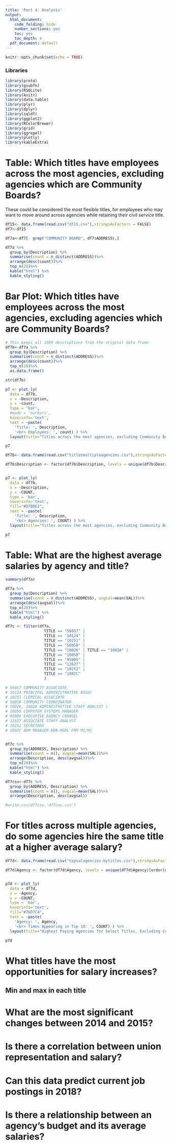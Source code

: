 ---
title: 'Part 4: Analysis'
output:
  html_document:
    code_folding: hide
    number_sections: yes
    toc: yes
    toc_depth: 4
  pdf_document: default
---

```{r setup, include=FALSE}
knitr::opts_chunk$set(echo = TRUE)
```

### Libraries

```{r 0-libraries, warning=FALSE, message=FALSE}
library(proto)
library(gsubfn)
library(RSQLite)
library(knitr)
library(data.table)
library(plyr)
library(dplyr)
library(sqldf)
library(ggplot2)
library(RColorBrewer)
library(grid)
library(ggrepel)
library(plotly)
library(kableExtra)
```


# Table: Which titles have employees across the most agencies, excluding agencies which are Community Boards?

These could be considered the most flexible titles, for employees who may want to move around across agencies while retaining their civil service title.

```{r 8a}
df15<- data.frame(read.csv("df15.csv"),stringsAsFactors = FALSE)
df7<-df15

df7a<-df7[- grep("COMMUNITY BOARD", df7$ADDRESS),]

df7a %>%
  group_by(Description) %>%
  summarise(count = n_distinct(ADDRESS))%>% 
  arrange(desc(count))%>%
  top_n(20)%>%
  kable("html") %>%
  kable_styling() 
```

# Bar Plot: Which titles have employees across the most agencies, excluding agencies which are Community Boards?

```{r 8b, eval=FALSE}
# This keeps all 1089 descriptions from the original data frame
df7b<-df7a %>%
  group_by(Description) %>%
  summarise(count = n_distinct(ADDRESS))%>% 
  arrange(desc(count))%>%
  top_n(10)%>%
  as.data.frame()

str(df7b)

p7 <- plot_ly(
  data = df7b, 
  x = ~Description, 
  y = ~count, 
  type = 'bar', 
  #mode = 'markers',
  hoverinfo='text',
  text = ~paste(
    'Title: ', Description,
    '<br> Employees: ', count) ) %>%
  layout(title="Titles across the most agencies, excluding Community Boards")

p7
```

```{r 8c}

df7b<- data.frame(read.csv("titlesmultipleagencies.csv"),stringsAsFactors = FALSE)

df7b$Description <- factor(df7b$Description, levels = unique(df7b$Description)[order(df7b$COUNT, decreasing = TRUE)])


p7 <- plot_ly(
  data = df7b, 
  x = ~Description, 
  y = ~COUNT, 
  type = 'bar', 
  hoverinfo='text',
  fill="#D7BDE2",
  text = ~paste(
    'Title: ', Description,
    '<br> Agencies: ', COUNT) ) %>%
  layout(title="Titles across the most agencies, excluding Community Boards", margin = list(b = 200), xaxis = list(tickangle = 90))

p7

```


# Table: What are the highest average salaries by agency and title?

```{r 9, eval=FALSE}

summary(df7a)

df7a %>%
  group_by(Description) %>%
  summarise(count = n_distinct(ADDRESS), avgsal=mean(SAL))%>% 
  arrange(desc(avgsal))%>%
  top_n(20)%>%
  kable("html") %>%
  kable_styling() 
```

```{r 9a, eval=TRUE}

df7c <- filter(df7a, 
                 TITLE == "56057" | 
                 TITLE == "10124" | 
                 TITLE == "10251" | 
                 TITLE == "56058" | 
                 TITLE == "10026" | TITLE == "1002A" | 
                 TITLE == "10050" | 
                 TITLE == "95005" | 
                 TITLE == "12627" | 
                 TITLE == "10252" | 
                 TITLE == "1002C"  
                 )

# 56057 COMMUNITY ASSOCIATE
# 10124 PRINCIPAL ADMINISTRATIVE ASSOC
# 10251 CLERICAL ASSOCIATE
# 56058 COMMUNITY COORDINATOR
# 10026, 1002A ADMINISTRATIVE STAFF ANALYST (
# 10050 COMPUTER SYSTEMS MANAGER
# 95005 EXECUTIVE AGENCY COUNSEL
# 12627 ASSOCIATE STAFF ANALYST
# 10252 SECRETARY
# 1002C ADM MANAGER-NON-MGRL FRM M1/M2


df7c %>%
  group_by(ADDRESS, Description) %>%
  summarise(count = n(), avgsal=mean(SAL))%>% 
  arrange(Description, desc(avgsal))%>%
  top_n(20)%>%
  kable("html") %>%
  kable_styling()  

df7csv<-df7c %>%
  group_by(ADDRESS, Description) %>%
  summarise(count = n(), avgsal=mean(SAL))%>% 
  arrange(Description, desc(avgsal))

#write.csv(df7csv,'df7csv.csv')
```


# For titles across multiple agencies, do some agencies hire the same title at a higher average salary?

```{r 9b}

df7d<- data.frame(read.csv("topsalagencies-bytitles.csv"),stringsAsFactors = FALSE)

df7d$Agency <- factor(df7d$Agency, levels = unique(df7d$Agency)[order(df7d$COUNT, decreasing = TRUE)])


p7d <- plot_ly(
  data = df7d, 
  x = ~Agency, 
  y = ~COUNT, 
  type = 'bar', 
  hoverinfo='text',
  fill="#76D7C4",
  text = ~paste(
    'Agency: ', Agency,
    '<br> Times Appearing in Top 10: ', COUNT) ) %>%
  layout(title="Highest Paying Agencies for Select Titles, Excluding Community Boards", margin = list(b = 200), xaxis = list(tickangle = 90, title=""))

p7d

```


# What titles have the most opportunities for salary increases?
## Min and max in each title

# What are the most significant changes between 2014 and 2015?

# Is there a correlation between union representation and salary?

# Can this data predict current job postings in 2018? 

# Is there a relationship between an agency's budget and its average salaries?